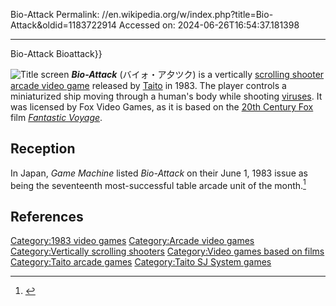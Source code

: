Bio-Attack
Permalink: //en.wikipedia.org/w/index.php?title=Bio-Attack&oldid=1183722914
Accessed on: 2024-06-26T16:54:37.181398



------
Bio-Attack
{{About|the video game|other uses|Bioattack (disambiguation){{!}}Bioattack}}
{{Refimprove|date=November 2020}}
{{Infobox video game
|title = Bio-Attack
|image = Bio-Attack cover.jpg
|caption = 
|developer = [[Taito]]
|publisher = Taito
|designer =
|released = 1983
|platforms = [[Arcade video game|Arcade]]
|genre = [[Scrolling shooter]]
|modes = 1-2 players alternating turns
|arcade system = [[Taito SJ System]]
|alt = 
}}

[[Image:Bio-Attack(title).png|thumb|Title screen]]
'''''Bio-Attack''''' (バイォ・ア夕ツク) is a vertically [[scrolling shooter]] [[arcade video game]] released by [[Taito]] in 1983. The player controls a miniaturized ship moving through a human's body while shooting [[virus]]es. It was licensed by Fox Video Games, as it is based on the [[20th Century Fox]] film ''[[Fantastic Voyage]]''.

== Reception ==
In Japan, ''Game Machine'' listed ''Bio-Attack'' on their June 1, 1983 issue as being the seventeenth most-successful table arcade unit of the month.<ref>{{cite magazine|title=Game Machine's Best Hit Games 25 - テーブル型TVゲーム機 (Table Videos)|magazine=[[:ja:ゲームマシン|Game Machine]]|issue=213|publisher=[[:ja:アミューズメント通信社|Amusement Press, Inc.]]|date=1 June 1983|page=29|lang=ja}}</ref>

==References==
{{reflist}}

[[Category:1983 video games]]
[[Category:Arcade video games]]
[[Category:Vertically scrolling shooters]]
[[Category:Video games based on films]]
[[Category:Taito arcade games]]
[[Category:Taito SJ System games]]

{{Taito-videogame-stub}}
{{Scroll-shooter-videogame-stub}}